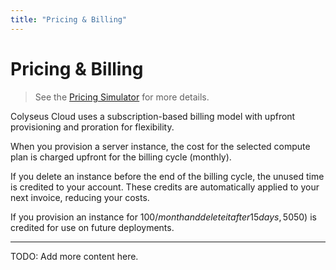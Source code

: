 ```yaml
---
title: "Pricing & Billing"
---
```


# Pricing & Billing

> See the [Pricing Simulator](https://colyseus.io/pricing/) for more details.

Colyseus Cloud uses a subscription-based billing model with upfront provisioning and proration for flexibility.

When you provision a server instance, the cost for the selected compute plan is charged upfront for the billing cycle (monthly).

If you delete an instance before the end of the billing cycle, the unused time is credited to your account. These credits are automatically applied to your next invoice, reducing your costs.

If you provision an instance for $100/month and delete it after 15 days, 50% of the instance cost ($50) is credited for use on future deployments.

---

TODO: Add more content here.
